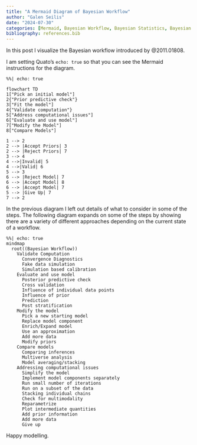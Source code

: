 ```yaml
---
title: "A Mermaid Diagram of Bayesian Workflow"
author: "Galen Seilis"
date: "2024-07-30"
categories: [Mermaid, Bayesian Workflow, Bayesian Statistics, Bayesian Inference, Bayesian Probability, Bayesian Modelling, Prior Probability, Posterior Probability, Modelling, Model Development]
bibliography: references.bib
---
```


In this post I visualize the Bayesian workflow introduced by @2011.01808.

I am setting Quato's `echo: true` so that you can see the Mermaid instructions for the diagram.

```mermaid
%%| echo: true

flowchart TD
1["Pick an initial model"]
2{"Prior predictive check"}
3["Fit the model"]
4{"Validate computation"}
5["Address computational issues"]
6["Evaluate and use model"]
7["Modify the Model"]
8["Compare Models"]

1 --> 2
2 --> |Accept Priors| 3
2 --> |Reject Priors| 7
3 --> 4
4 -->|Invalid| 5
4 -->|Valid| 6
5 --> 3
6 --> |Reject Model| 7
6 --> |Accept Model| 8
6 --> |Accept Model| 7
5 --> |Give Up| 7
7 --> 2
```

In the previous diagram I left out details of what to consider in some of the steps. The following diagram expands on some of the steps by showing there are a variety of different approaches depending on the current state of a workflow.

```mermaid
%%| echo: true
mindmap
  root((Bayesian Workflow))
    Validate Computation
      Convergence Diagnostics
      Fake data simulation
      Simulation based calibration
    Evaluate and use model
      Posterior predictive check
      Cross validation
      Influence of individual data points
      Influence of prior
      Prediction
      Post stratification
    Modify the model
      Pick a new starting model
      Replace model component
      Enrich/Expand model
      Use an approximation
      Add more data
      Modify priors
    Compare models
      Comparing inferences
      Multiverse analysis
      Model averaging/stacking
    Addressing computational issues
      Simplify the model
      Implement model components separately
      Run small number of iterations
      Run on a subset of the data
      Stacking individual chains
      Check for multimodality
      Reparametrize
      Plot intermediate quantities
      Add prior information
      Add more data
      Give up
```

Happy modelling.
